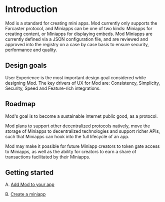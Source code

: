 # Introduction

Mod is a standard for creating mini apps. Mod currently only supports the Farcaster protocol, and Miniapps can be one of two kinds: Miniapps for creating content, or Miniapps for displaying embeds.
Mod Miniapps are currently defined via a JSON configuration file, and are reviewed and approved into the registry on a case by case basis to ensure security, performance and quality.

## Design goals

User Experience is the most important design goal considered while designing Mod.
The key drivers of UX for Mod are: Consistency, Simplicity, Security, Speed and Feature-rich integrations.

## Roadmap

Mod's goal is to become a sustainable internet public good, as a protocol.

Mod plans to support other decentralized protocols natively, move the storage of Miniapps to decentralized technologies and support richer APIs, such that Miniapps can hook into the full lifecycle of an app.

Mod may make it possible for future Miniapp creators to token gate access to Miniapps, as well as the ability for creators to earn a share of transactions facilitated by their Miniapps.

## Getting started

A. [Add Mod to your app](/integrate-into-your-app/getting-started)

B. [Create a miniapp](/create-mini-app/getting-started)
